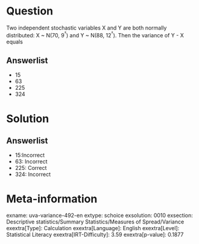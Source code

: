 Question
========

Two independent stochastic variables X and Y are both normally distributed: X \~ N(70, 9^²^) and Y \~ N(88, 12^²^). Then the variance of Y - X equals

Answerlist
----------

* 15
* 63
* 225
* 324

Solution
========

Answerlist
----------

* 15:Incorrect
* 63: Incorrect
* 225: Correct
* 324: Incorrect

Meta-information
================
exname: uva-variance-492-en
extype: schoice
exsolution: 0010
exsection: Descriptive statistics/Summary Statistics/Measures of Spread/Variance
exextra[Type]: Calculation
exextra[Language]: English
exextra[Level]: Statistical Literacy
exextra[IRT-Difficulty]: 3.59
exextra[p-value]: 0.1877
